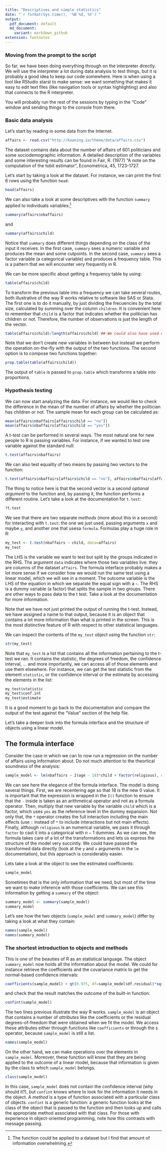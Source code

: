 --- 
title: "Descriptives and simple statistics"
date: "`r format(Sys.time(), '%B %d, %Y')`"
output: 
  pdf_document: default
  md_document:
    variant: markdown_github
extension: footnotes
---

### Moving from the prompt to the script

So far, we have been doing everything through on the interpreter directly. We
will use the interpreter a lot during data analysis to test things, but it is
probably a good idea to keep our code somewhere. Here is when using a tool like
RStudio starst to make sense: we want something that makes it easy to
edit text files (like navigation tools or syntax highlighting) and also that
connects to the R interpreter. 

You will probably run the rest of the sessions by typing in the "Code" window
and sending things to the console from there.

### Basic data analysis

Let's start by reading in some data from the Internet. 

```{r}
affairs <- read.csv("http://koaning.io/theme/data/affairs.csv")
```

The dataset contains data about the number of affairs of 601 politicians and
some sociodemographic information. A detailed description of the variables and
some interesting results can be found in Fair, R. (1977) "A note on the
computation of the tobit estimator", Econometrica, 45, 1723-1727.

Let's start by taking a look at the dataset. For instance, we can print the
first 6 rows using the function `head`:

```{r}
head(affairs)
```

We can also take a look at some descriptives with the function `summary` applied
to individuals variables:[^1]

[^1]: The function could be applied to a dataset but I find that amount of
    information overwhelming.

```{r}
summary(affairs$nbaffairs)
```

and

```{r}
summary(affairs$child)
```

Notice that `summary` does different things depending on the class of the input
it receives. In the first case, `summary` sees a numeric variable and produces
the mean and some cutpoints. In the second case, `summary` sees a factor
variable (a categorical variable) and produces a frequency table. This is a
pattern that we will encounter very frequently in R.

We can be more specific about getting a frequency table by using:

```{r}
table(affairs$child)
```

To transform the previous table into a frequency we can take several routes,
both illustrative of the way R works relative to software like SAS or Stata. The
first one is to do it manually, by just dividing the frecuencies by the total
size, calculated by summing over the column `children`. It is convenient here to
remember that `child` is a factor that indicates whether the politician has
children or not. Therefore, the number of observations is just the length of the
vector.

```{r}
table(affairs$child)/length(affairs$child) ## We could also have used nrow(affairs)
```

Note that we don't create new variables in between but instead we perform the
operation on-the-fly with the output of the two functions. The second option is
to compose two functions together:

```{r}
prop.table(table(affairs$child))
```

The output of `table` is passed to `prop.table` which transforms a table into proportions.

### Hypothesis testing

We can now start analyzing the data. For instance, we would like to check the
difference in the mean of the number of affairs by whether the politician has
children or not. The sample mean for each group can be calculated as:

```{r eval=FALSE}
mean(affairs$nbaffairs[affairs$child == "no"])
mean(affairs$nbaffairs[affairs$child == "yes"])
```

A t-test can be performed in several ways. The most natural one for new people
to R is passing variables. For instance, if we wanted to test one variable
against the standard null:

```{r}
t.test(affairs$nbaffairs)
```

We can also test equality of two means by passing _two_ vectors to the function:
```{r}
t.test(affairs$nbaffairs[affairs$child == "no"], affairs$nbaffairs[affairs$child == "yes"])
```

The thing to notice here is that the second vector is a second _optional
argument_ to the function and, by passing it, the function performs a different
routine. Let's take a look at the documentation for `t.test`:

```{r eval=FALSE}
?t.test
```

We see that there are two separate _methods_ (more about this in a second) for
interacting with `t.test`: the one we just used, passing arguments `x` and maybe
`y`, and another one that usesa `formula`. Formulas play a huge role in R:

```{r}
my_test <- t.test(nbaffairs ~ child, data=affairs)
my_test
```

The LHS is the variable we want to test but split by the groups indicated in the
RHS. The argument `data` indicates where those two variables live: they are
columns of the dataset `affairs`. The formula interface probably makes a lot
more sense if we consider how we would run the same test using a linear model,
which we will see in a moment. The outcome variable is the LHS of the equation
in which we separate the equal sign with a `~`. The RHS is a dummy variable (a
factor) that splits the sample in two groups. There are other ways to pass data
to the t test. Take a look at the documentation for more information.

Note that we have not just printed the output of running the t-test. Instead, we
have assigned a name to that output, because it is an object that contains a lot
more information than what is printed in the screen. This is the most
distinctive feature of R with respect to other statistical languages.

We can inspect the contents of the `my_test` object using the function `str`:

```{r}
str(my_test)
```

Note that `my_test` is a list that contains all the information pertaining to
the t-test we ran. It contains the statistic, the degrees of freedom, the
confidence interval, ... and more importantly, we can access all of those
elements and use them elsewhere. For instance, we can get the test statistic
from the element `statistic`, or the confidence interval or the estimate by
accessing the elements in the list:

```{r eval=FALSE}
my_test$statistic
my_test$conf.int
my_test$estimate
```

It is a good moment to go back to the documentation and compare the output of
the test against the "Value" section of the help file.

Let's take a deeper look into the formula interface and the structure of objects
using a linear model.

## The formula interface 

Consider the case in which we can to now run a regression on the number of
affairs using information about. Do not much attention to the theortical
soundness of the analysis:

```{r}
sample_model <- lm(nbaffairs ~ I(age - 18)*child + factor(religious), data=affairs)
```

We can see here the elegance of the formula interface. The model is doing
several things. First, we are recentering age so that 18 is the new 0 value. It
is important that the expression is wrapped in the `I()` function to ensure that
the `-` inside is taken as an arithmetical operator and not as a formula
operator. Then, multiply that new variable by the variable `child` which is a
factor, which uses `yes` as the reference level in the dummy expansion. Not only
that, the `*` operator creates the full interaction including the main effects 
(use `:` instead of `*` to include interactions but not main effects).
Finally, although `religious` is an numerical variable, we pass it through
`factor` to cast it into a categorical with $n - 1$ dummies. As we can see, the
formula takes care of a lot of the transformations and lets us express the
structure of the model very succintly. We could have passed the transformed data
directly (look at the `y` and `x` arguments in the `lm` documentation), but this
approach is considerably easier.

Lets take a look at the object to see the estimated coefficients:
```{r}
sample_model
```

Sometimes that is the only information that we need, but most of the time we
want to make inference with those coefficients. We can see this information by
getting a `summary` of the object:
```{r}
summary_model <- summary(sample_model)
summary_model
```

Let's see how the two objects (`sample_model` and `summary_model`) differ by
taking a look at what they contain:

```{r}
names(sample_model)
names(summary_model)
```

### The shortest introduction to objects and methods

This is one of the beauties of R as an statistical language. The object
`summary_model` now holds all the information about the model. We could for
instance retrieve the coefficients and the covariance matrix to get the
normal-based confidence intervals:

```{r}
coefficients(sample_model) + qt(0.975, df=sample_model$df.residual)*sqrt(diag(vcov(sample_model)))
```

and check that the result matches the outcome of the built-in function:
```{r}
confint(sample_model)
```

The two lines previous illustrate the way R works. `sample_model` is an object
that contains a number of _attributes_ like the coefficients or the residual
degrees-of-freedom that were obtained when we fit the model. We access these
attributes either through functions like `coefficients` or through the `$`
operator, because `sample_model` is still a list.

```{r}
names(sample_model)
```

On the other hand, we can make operations over the elements in `sample_model`.
Moreover, these function will know that they are being applied to the outcome of
a linear model, because that information is given by the class to which
`sample_model` belongs.

```{r}
class(sample_model)
```

In this case, `sample_model` does not contain the confidence interval (why
should it?), but `confint` knows where to look for the information it needs in
the object. A _method_ is a type of function associated with a particular 
class of objects.  `confint` is a generic function: a generic function looks
at the class of the object that is passed to the function and then looks up and
calls the appropriate method associated with that class. For those with
experience in object-oriented programming, note how this contrasts with message
passing.
